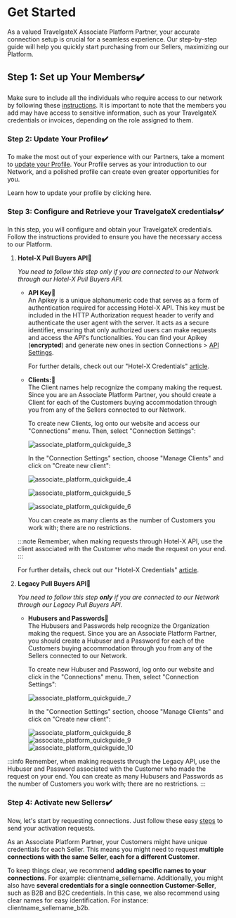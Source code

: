 ﻿---
sidebar_position: 1
---

# Get Started

As a valued TravelgateX Associate Platform Partner, your accurate connection setup is crucial for a seamless experience. Our step-by-step guide will help you quickly start purchasing from our Sellers, maximizing our Platform.

## Step 1: Set up Your Members✔️
Make sure to include all the individuals who require access to our network by following these [instructions](/kb/account-settings/users-management/how-to-add-manage-users-to-organization). It is important to note that the members you add may have access to sensitive information, such as your TravelgateX credentials or invoices, depending on the role assigned to them.

### Step 2: Update Your Profile✔️
To make the most out of your experience with our Partners, take a moment to [update your Profile](/kb/account-settings/company-profile/how-to-edit-and-customize-profile). Your Profile serves as your introduction to our Network, and a polished profile can create even greater opportunities for you.

Learn how to update your profile by clicking here.

### Step 3: Configure and Retrieve your TravelgateX credentials✔️
In this step, you will configure and obtain your TravelgateX credentials. Follow the instructions provided to ensure you have the necessary access to our Platform.

1. **Hotel-X Pull Buyers API🚀**

	_You need to follow this step only if you are connected to our Network through our Hotel-X Pull Buyers API._

	- **API Key🔎**  
		An Apikey is a unique alphanumeric code that serves as a form of authentication required for accessing Hotel-X API. This key must be included in the HTTP Authorization request header to verify and authenticate the user agent with the server. It acts as a secure identifier, ensuring that only authorized users can make requests and access the API's functionalities. You can find your Apikey (**encrypted**) and generate new ones in section Connections > [API Settings](https://app.travelgatex.com/connections/settings).

		For further details, check out our "Hotel-X Credentials" [article](/kb/our-products/are-you-a-buyer/getting-started-with-hotel-x-buyers-api/hotel-x-credentials).

	- **Clients:🔎**  
		The Client names help recognize the company making the request. Since you are an Associate Platform Partner, you should create a Client for each of the Customers buying accommodation through you from any of the Sellers connected to our Network.

		To create new Clients, log onto our website and access our "Connections" menu. Then, select "Connection Settings":

		![associate_platform_quickguide_3](https://storage.travelgate.com/kbase/associate_platform_quickguide_3.jpg)

		In the "Connection Settings" section, choose "Manage Clients" and click on "Create new client":

		![associate_platform_quickguide_4](https://storage.travelgate.com/kbase/associate_platform_quickguide_4.jpg)

		![associate_platform_quickguide_5](https://storage.travelgate.com/kbase/associate_platform_quickguide_5.jpg)

		![associate_platform_quickguide_6](https://storage.travelgate.com/kbase/associate_platform_quickguide_6.jpg)

		You can create as many clients as the number of Customers you work with; there are no restrictions.

	:::note
	Remember, when making requests through Hotel-X API, use the client associated with the Customer who made the request on your end.
	:::

	For further details, check out our "Hotel-X Credentials" [article](/kb/our-products/are-you-a-buyer/getting-started-with-hotel-x-buyers-api/hotel-x-credentials).

 
1. **Legacy Pull Buyers API🚀**

	_You need to follow this step **only** if you are connected to our Network through our Legacy Pull Buyers API._

	- **Hubusers and Passwords🔎**  
		The Hubusers and Passwords help recognize the Organization making the request. Since you are an Associate Platform Partner, you should create a Hubuser and a Password for each of the Customers buying accommodation through you from any of the Sellers connected to our Network.

		To create new Hubuser and Password, log onto our website and click in the "Connections" menu. Then, select "Connection Settings":

		![associate_platform_quickguide_7](https://storage.travelgate.com/kbase/associate_platform_quickguide_7.jpg)

		In the "Connection Settings" section, choose "Manage Clients" and click on "Create new client":

		![associate_platform_quickguide_8](https://storage.travelgate.com/kbase/associate_platform_quickguide_8.jpg)
		![associate_platform_quickguide_9](https://storage.travelgate.com/kbase/associate_platform_quickguide_9.jpg)
		![associate_platform_quickguide_10](https://storage.travelgate.com/kbase/associate_platform_quickguide_10.jpg)


:::info
Remember, when making requests through the Legacy API, use the Hubuser and Password associated with the Customer who made the request on your end. You can create as many Hubusers and Passwords as the number of Customers you work with; there are no restrictions.
:::

### Step 4: Activate new Sellers✔️
Now, let's start by requesting connections. Just follow these easy [steps](/kb/connections/my-connections/guick-guide-to-auto-activations) to send your activation requests.

As an Associate Platform Partner, your Customers might have unique credentials for each Seller. This means you might need to request **multiple connections with the same Seller, each for a different Customer**.

To keep things clear, we recommend **adding specific names to your connections**. For example: clientname_sellername. Additionally, you might also have **several credentials for a single connection Customer-Seller**, such as B2B and B2C credentials. In this case, we also recommend using clear names for easy identification. For instance: clientname_sellername_b2b.

<TipContactCustomerCare/>